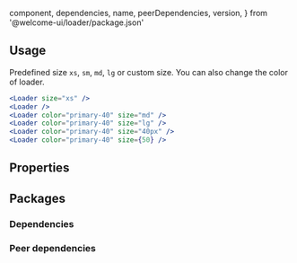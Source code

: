 
  component,
  dependencies,
  name,
  peerDependencies,
  version,
} from '@welcome-ui/loader/package.json'

<showcase
  version={version}
  name={name}
  component={component}
  description="Allows user to waiting information prefetch data or your page."
/>

## Usage

Predefined size `xs`, `sm`, `md`, `lg` or custom size. You can also change the color of loader.

```jsx column
<Loader size="xs" />
<Loader />
<Loader color="primary-40" size="md" />
<Loader color="primary-40" size="lg" />
<Loader color="primary-40" size="40px" />
<Loader color="primary-40" size={50} />
```

## Properties

<props propTypes={props.propTypes.Loader} />

## Packages

### Dependencies

<dependencies dependencies={dependencies} />

### Peer dependencies

<dependencies dependencies={peerDependencies} />

<pagination />
